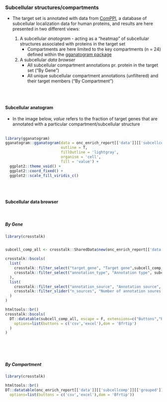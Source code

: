 ### Subcellular structures/compartments 


* The target set is annotated with data from [ComPPI](http://comppi.linkgroup.hu/), a database of subcellular localization data for human proteins, and results are here presented in two different views:

   1. A subcellular _anatogram_ - acting as a "heatmap" of subcellular structures associated with proteins in the target set
       * Compartments are here limited to the key compartments (n = 24) defined within the [gganatogram package](https://github.com/jespermaag/gganatogram#cellular-structures)
   2. A subcellular _data browser_
       * All subcellular compartment annotations pr. protein in the target set ("By Gene")
       * All unique subcellular compartment annotations (unfiltered) and their target members ("By Compartment")

<br><br>


#### Subcellular anatogram

* In the image below, *value* refers to the fraction of target genes that are annotated with a particular compartment/subcellular structure
<br><br>
```r

library(gganatogram)
gganatogram::gganatogram(data = onc_enrich_report[['data']][['subcellcomp']][['anatogram']],
                         outline = T,
                         fillOutline = 'lightgray',
                         organism = 'cell',
                         fill = 'value') +
  ggplot2::theme_void() +
  ggplot2::coord_fixed() +
  ggplot2::scale_fill_viridis_c()

```
<br><br>

#### Subcellular data browser{.tabset}
<br>

##### By Gene

```r
library(crosstalk)


subcell_comp_all <- crosstalk::SharedData$new(onc_enrich_report[['data']][['subcellcomp']][['all']])

crosstalk::bscols(
  list(
    crosstalk::filter_select("target_gene", "Target gene",subcell_comp_all,~symbol),
    crosstalk::filter_select("annotation_type", "Annotation type", subcell_comp_all, ~annotation_type)
  ),
  list(
    crosstalk::filter_select("annotation_source", "Annotation source", subcell_comp_all, ~annotation_source),
    crosstalk::filter_slider("n_sources", "Number of annotation soures (confidence)", subcell_comp_all, ~n_sources)
  )
)

htmltools::br()
crosstalk::bscols(
  DT::datatable(subcell_comp_all, escape = F, extensions=c("Buttons","Responsive"), width = "100%",
    options=list(buttons = c('csv','excel'),dom = 'Bfrtip')
  )
)

```
<br><br><br>

##### By Compartment

```r
library(crosstalk)

htmltools::br()
DT::datatable(onc_enrich_report[['data']][['subcellcomp']][['grouped']], escape = F, extensions=c("Buttons","Responsive"), width = "100%",
  options=list(buttons = c('csv','excel'),dom = 'Bfrtip'))


```
<br><br><br>



